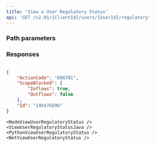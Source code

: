 ```yaml
---
title: 'View a User Regulatory Status'  
api: 'GET /v2.01/{ClientId}/users/{UserId}/regulatory'  
---
```


  

### Path parameters  

<UserId />  

### Responses  

<AccordionGroup><Accordion title="200">  

<ActionCodeResponse />  

<ScopeBlockedResponse />  

<Id7Response /></Accordion></AccordionGroup>  

<ResponseExample>  

```json 200  

{
    "ActionCode": "008701",
    "ScopeBlocked": {
        "Inflows": true,
        "Outflows": false
    },
    "Id": "146476890"
}  
 ```  

</ResponseExample>  

<RequestExample>  
  
    <NodeViewUserRegulatoryStatus />
    <ViewUserRegulatoryStatusJava />
    <PythonViewUserRegulatoryStatus />
    <NetViewUserRegulatoryStatus />
</RequestExample>